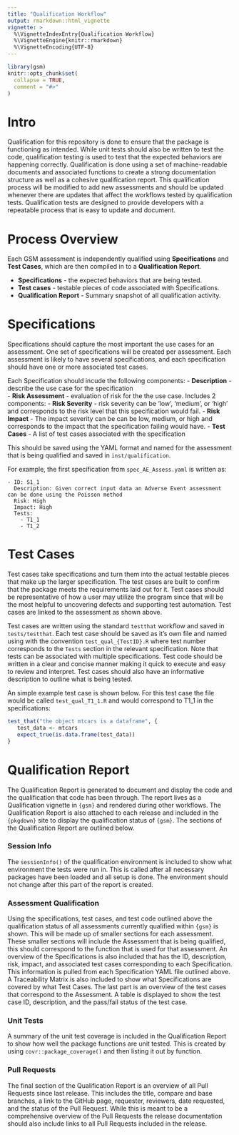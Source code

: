 ```yaml
---
title: "Qualification Workflow"
output: rmarkdown::html_vignette
vignette: >
  %\VignetteIndexEntry{Qualification Workflow}
  %\VignetteEngine{knitr::rmarkdown}
  %\VignetteEncoding{UTF-8}
---
```


```r
library(gsm)
knitr::opts_chunk$set(
  collapse = TRUE,
  comment = "#>"
)
```

# Intro

Qualification for this repository is done to ensure that the package is functioning as intended.  While unit tests should also be written to test the code, qualification testing is used to test that the expected behaviors are happening correctly.  Qualification is done using a set of machine-readable documents and associated functions to create a strong documentation structure as well as a cohesive qualification report.  This qualification process will be modified to add new assessments and should be updated whenever there are updates that affect the workflows tested by qualification tests.  Qualification tests are designed to provide developers with a repeatable process that is easy to update and document.

# Process Overview

Each GSM assessment is independently qualified using **Specifications** and **Test Cases**, which are then compiled in to a **Qualification Report**. 

- **Specifications** - the expected behaviors that are being tested. 
- **Test cases** - testable pieces of code associated with Specifications.
- **Qualification Report** - Summary snapshot of all qualification activity.

# Specifications 

Specifications should capture the most important the use cases for an assessment. One set of specifications will be created per assessment. Each assessment is likely to have several specifications, and each specification should have one or more associated test cases. 

Each Specification should incude the following components: 
- **Description** - describe the use case for the specification   
- **Risk Assessment** - evaluation of risk for the the use case. Includes 2 components:
  - **Risk Severity** - risk severity can be 'low', 'medium', or 'high' and corresponds to the risk level that this specification would fail.
  - **Risk Impact** - The impact severity can be can be low, medium, or high and corresponds to the impact that the specification failing would have.
- **Test Cases** - A list of test cases associated with the specification

 This should be saved using the YAML format and named for the assessment that is being qualified and saved in `inst/qualification`. 

For example, the first specification from `spec_AE_Assess.yaml` is written as: 

```
- ID: S1_1
  Description: Given correct input data an Adverse Event assessment can be done using the Poisson method
  Risk: High
  Impact: High
  Tests:
    - T1_1
    - T1_2
``` 

# Test Cases

Test cases take specifications and turn them into the actual testable pieces that make up the larger specification.  The test cases are built to confirm that the package meets the requirements laid out for it.  Test cases should be representative of how a user may utilize the program since that will be the most helpful to uncovering defects and supporting test automation.  Test cases are linked to the assessment as shown above.

Test cases are written using the standard `testthat` workflow and saved in `tests/testthat`.
Each test case should be saved as it's own file and named using with the convention `test_qual_{TestID}.R` where test number corresponds to the `Tests` section in the relevant specification. Note that tests can be associated with multiple specifications. Test code should be written in a clear and concise manner making it quick to execute and easy to review and interpret.  Test cases should also have an informative description to outline what is being tested.

An simple example test case is shown below.  For this test case the file would be called `test_qual_T1_1.R` and would correspond to T1_1 in the specifications:

```r
test_that("the object mtcars is a dataframe", {
   test_data <- mtcars
   expect_true(is.data.frame(test_data))
}
```

# Qualification Report

The Qualification Report is generated to document and display the code and the qualification that code has been through.  The report lives as a Qualification vignette in `{gsm}` and rendered during other workflows.  The Qualification Report is also attached to each release and included in the `{pkgdown}` site to display the qualification status of `{gsm}`.  The sections of the Qualification Report are outlined below.

### Session Info

The `sessionInfo()` of the qualification environment is included to show what environment the tests were run in.  This is called after all necessary packages have been loaded and all setup is done. The environment should not change after this part of the report is created.

### Assessment Qualification

Using the specifications, test cases, and test code outlined above the qualification status of all assessments currently qualified within `{gsm}` is shown.  This will be made up of smaller sections for each assessment.  These smaller sections will include the Assessment that is being qualified, this should correspond to the function that is used for that assessment.  An overview of the Specifications is also included that has the ID, description, risk, impact, and associated test cases corresponding to each Specification.  This information is pulled from each Specification YAML file outlined above.  A Traceability Matrix is also included to show what Specifications are covered by what Test Cases.  The last part is an overview of the test cases that correspond to the Assessment.  A table is displayed to show the test case ID, description, and the pass/fail status of the test case.  

### Unit Tests

A summary of the unit test coverage is included in the Qualification Report to show how well the package functions are unit tested.  This is created by using `covr::package_coverage()` and then listing it out by function.

### Pull Requests

The final section of the Qualification Report is an overview of all Pull Requests since last release.  This includes the title, compare and base branches, a link to the GitHub page, requester, reviewers, date requested, and the status of the Pull Request.  While this is meant to be a comprehensive overview of the Pull Requests the release documentation should also include links to all Pull Requests included in the release.